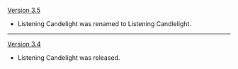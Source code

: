 {{Change History/Header}}
[[Version 3.5]]
* Listening Candelight was renamed to Listening Candlelight.
----
[[Version 3.4]]
* Listening Candelight was released.